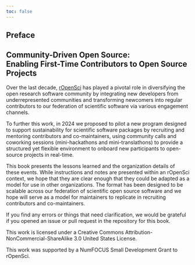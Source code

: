 ```yaml
---
toc: false
---
```


::: {.hidden} 
# Preface
:::

## **Community-Driven Open Source:<br>Enabling First-Time Contributors to Open Source Projects** {-}

Over the last decade, [rOpenSci](https://ropensci.org) has played a pivotal role in diversifying the open research software community by integrating new developers from underrepresented communities and transforming newcomers into regular contributors to our federation of scientific software via various engagement channels.

To further this work, in 2024 we proposed to pilot a new program designed to support sustainability for scientific software packages by recruiting and mentoring contributors and co-maintainers, using community calls and coworking sessions (mini-hackathons and mini-translathons) to provide a structured yet flexible environment to onboard new participants to open-source projects in real-time.

This book presents the lessons learned and the organization details of these events.
While instructions and notes are presented within an rOpenSci context, we hope that they are clear enough 
that they could be adapted as a model for use in other organizations.
The format has been designed to be scalable across our federation of scientific open source software and we hope will serve as a model for maintainers to replicate in recruiting contributors and co-maintainers.

If you find any errors or things that need clarification, we would be grateful if you opened an issue or pull request in the repository for this book.

This work is licensed under a Creative Commons Attribution-NonCommercial-ShareAlike 3.0 United States License.

This work was supported by a NumFOCUS Small Development Grant to rOpenSci.
